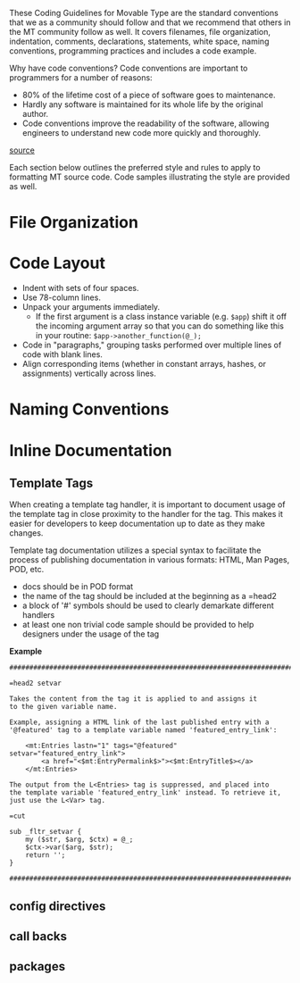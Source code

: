 These Coding Guidelines for Movable Type are the standard conventions that we as a community should follow and that we recommend that others in the MT community follow as well. It covers filenames, file organization, indentation, comments, declarations, statements, white space, naming conventions, programming practices and includes a code example.

Why have code conventions? Code conventions are important to programmers for a number of reasons:

* 80% of the lifetime cost of a piece of software goes to maintenance.
* Hardly any software is maintained for its whole life by the original author.
* Code conventions improve the readability of the software, allowing engineers to understand new code more quickly and thoroughly. 

[http://java.sun.com/docs/codeconv/ source]

Each section below outlines the preferred style and rules to apply to formatting MT source code. Code samples illustrating the style are provided as well.

= File Organization =

= Code Layout =

* Indent with sets of four spaces.
* Use 78-column lines.
* Unpack your arguments immediately.
** If the first argument is a class instance variable (e.g. <code>$app</code>) shift it off the incoming argument array so that you can do something like this in your routine: <code>$app->another_function(@_);</code>
* Code in "paragraphs," grouping tasks performed over multiple lines of code with blank lines.
* Align corresponding items (whether in constant arrays, hashes, or assignments) vertically across lines.

= Naming Conventions =

= Inline Documentation =

== Template Tags ==

When creating a template tag handler, it is important to document usage of the template tag in close proximity to the handler for the tag. This makes it easier for developers to keep documentation up to date as they make changes.

Template tag documentation utilizes a special syntax to facilitate the process of publishing documentation in various formats: HTML, Man Pages, POD, etc.

* docs should be in POD format
* the name of the tag should be included at the beginning as a =head2
* a block of '#' symbols should be used to clearly demarkate different handlers
* at least one non trivial code sample should be provided to help designers under the usage of the tag

'''Example'''

<pre>
###########################################################################

=head2 setvar

Takes the content from the tag it is applied to and assigns it
to the given variable name.

Example, assigning a HTML link of the last published entry with a
'@featured' tag to a template variable named 'featured_entry_link':

    <mt:Entries lastn="1" tags="@featured" setvar="featured_entry_link">
        <a href="<$mt:EntryPermalink$>"><$mt:EntryTitle$></a>
    </mt:Entries>

The output from the L<Entries> tag is suppressed, and placed into
the template variable 'featured_entry_link' instead. To retrieve it,
just use the L<Var> tag.

=cut

sub _fltr_setvar {
    my ($str, $arg, $ctx) = @_;
    $ctx->var($arg, $str);
    return '';
}

###########################################################################
</pre>

== config directives ==
== call backs ==
== packages ==